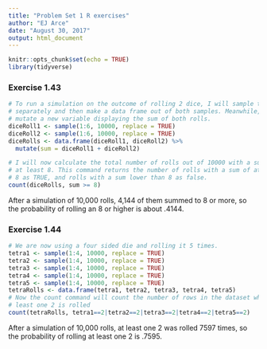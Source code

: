 ```yaml
---
title: "Problem Set 1 R exercises"
author: "EJ Arce"
date: "August 30, 2017"
output: html_document
---
```


```r
knitr::opts_chunk$set(echo = TRUE)
library(tidyverse)
```

### Exercise 1.43

```r
# To run a simulation on the outcome of rolling 2 dice, I will sample two dice
# separately and then make a data frame out of both samples. Meanwhile, I will
# mutate a new variable displaying the sum of both rolls.
diceRoll1 <- sample(1:6, 10000, replace = TRUE)
diceRoll2 <- sample(1:6, 10000, replace = TRUE)
diceRolls <- data.frame(diceRoll1, diceRoll2) %>%
  mutate(sum = diceRoll1 + diceRoll2)

# I will now calculate the total number of rolls out of 10000 with a sum of 
# at least 8. This command returns the number of rolls with a sum of at least
# 8 as TRUE, and rolls with a sum lower than 8 as false.
count(diceRolls, sum >= 8)
```

After a simulation of 10,000 rolls, 4,144 of them summed to 8 or more, so the probability of rolling an 8 or higher is about .4144.

### Exercise 1.44

```r
# We are now using a four sided die and rolling it 5 times.
tetra1 <- sample(1:4, 10000, replace = TRUE)
tetra2 <- sample(1:4, 10000, replace = TRUE)
tetra3 <- sample(1:4, 10000, replace = TRUE)
tetra4 <- sample(1:4, 10000, replace = TRUE)
tetra5 <- sample(1:4, 10000, replace = TRUE)
tetraRolls <- data.frame(tetra1, tetra2, tetra3, tetra4, tetra5)
# Now the count command will count the number of rows in the dataset where at
# least one 2 is rolled
count(tetraRolls, tetra1==2|tetra2==2|tetra3==2|tetra4==2|tetra5==2)
```

After a simulation of 10,000 rolls, at least one 2 was rolled 7597 times, so the probability of rolling at least one 2 is .7595.